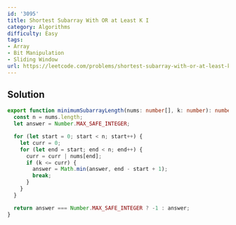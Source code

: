 ```yaml
---
id: '3095'
title: Shortest Subarray With OR at Least K I
category: Algorithms
difficulty: Easy
tags:
- Array
- Bit Manipulation
- Sliding Window
url: https://leetcode.com/problems/shortest-subarray-with-or-at-least-k-i
---
```


## Solution

```typescript filename="solution.ts" copy
export function minimumSubarrayLength(nums: number[], k: number): number {
  const n = nums.length;
  let answer = Number.MAX_SAFE_INTEGER;

  for (let start = 0; start < n; start++) {
    let curr = 0;
    for (let end = start; end < n; end++) {
      curr = curr | nums[end];
      if (k <= curr) {
        answer = Math.min(answer, end - start + 1);
        break;
      }
    }
  }

  return answer === Number.MAX_SAFE_INTEGER ? -1 : answer;
}
```

